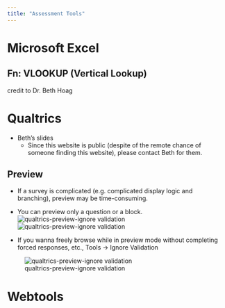 ```yaml
---
title: "Assessment Tools"
---
```


# Microsoft Excel

## Fn: VLOOKUP (Vertical Lookup)

credit to Dr. Beth Hoag

# Qualtrics

-   Beth's slides
    -   Since this website is public (despite of the remote chance of someone finding this website), please contact Beth for them.

## Preview

-   If a survey is complicated (e.g. complicated display logic and branching), preview may be time-consuming.

-   You can preview only a question or a block. ![qualtrics-preview-ignore validation](pictures/qualtrics-preview%20question.png) ![qualtrics-preview-ignore validation](pictures/qualtrics-preview%20block.png)

-   If you wanna freely browse while in preview mode without completing forced responses, etc., Tools -\> Ignore Validation

![qualtrics-preview-ignore validation](pictures/qualtrics-preview-ignore%20validation.png)

# Webtools
